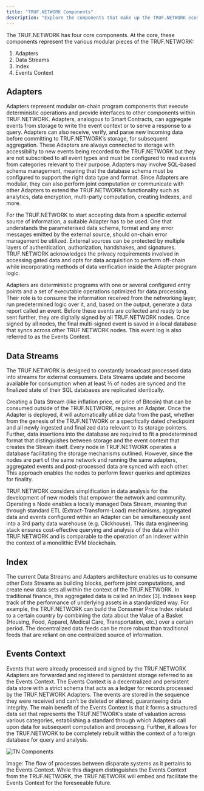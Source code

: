 ---
title: "TRUF.NETWORK Components"
description: "Explore the components that make up the TRUF.NETWORK ecosystem."
---

The TRUF.NETWORK has four core components. At the core, these components represent the various modular pieces of the TRUF.NETWORK:

1. Adapters
2. Data Streams
3. Index
4. Events Context

## Adapters

Adapters represent modular on-chain program components that execute deterministic operations and provide interfaces to other components within TRUF.NETWORK. Adapters, analogous to Smart Contracts, can aggregate events from storage to write the event context or to serve a response to a query. Adapters can also receive, verify, and parse new incoming data before committing to TRUF.NETWORK’s storage, for subsequent aggregation. These Adapters are always connected to storage with accessibility to new events being recorded to the TRUF.NETWORK but they are not subscribed to all event types and must be configured to read events from categories relevant to their purpose. Adapters may involve SQL-based schema management, meaning that the database schema must be configured to support the right data type and format. Since Adapters are modular, they can also perform joint computation or communicate with other Adapters to extend the TRUF.NETWORK’s functionality such as analytics, data encryption, multi-party computation, creating Indexes, and more.

For the TRUF.NETWORK to start accepting data from a specific external source of information, a suitable Adapter has to be used. One that understands the parameterised data schema, format and any error messages emitted by the external source, should on-chain error management be utilized. External sources can be protected by multiple layers of authentication, authorization, handshakes, and signatures. TRUF.NETWORK acknowledges the privacy requirements involved in accessing gated data and opts for data acquisition to perform off-chain while incorporating methods of data verification inside the Adapter program logic.

Adapters are deterministic programs with one or several configured entry points and a set of executable operations optimized for data processing. Their role is to consume the information received from the networking layer, run predetermined logic over it, and, based on the output, generate a data report called an event. Before these events are collected and ready to be sent further, they are digitally signed by all TRUF.NETWORK nodes. Once signed by all nodes, the final multi-signed event is saved in a local database that syncs across other TRUF.NETWORK nodes. This event log is also referred to as the Events Context.

## Data Streams

The TRUF.NETWORK is designed to constantly broadcast processed data into streams for external consumers. Data Streams update and become available for consumption when at least ⅔ of nodes are synced and the finalized state of their SQL databases are replicated identically.

Creating a Data Stream (like inflation price, or price of Bitcoin) that can be consumed outside of the TRUF.NETWORK, requires an Adapter. Once the Adapter is deployed, it will automatically utilize data from the past, whether from the genesis of the TRUF.NETWORK or a specifically dated checkpoint and all newly ingested and finalized data relevant to its storage pointers. Further, data insertions into the database are required to fit a predetermined format that distinguishes between storage and the event context that creates the Stream itself. Every node in TRUF.NETWORK operates a database facilitating the storage mechanisms outlined. However, since the nodes are part of the same network and running the same adapters, aggregated events and post-processed data are synced with each other. This approach enables the nodes to perform fewer queries and optimizes for finality.

TRUF.NETWORK considers simplification in data analysis for the development of new models that empower the network and community. Operating a Node enables a locally managed Data Stream, meaning that through standard ETL (Extract-Transform-Load) mechanisms, aggregated data and events configured within an Adapter can be simultaneously sent into a 3rd party data warehouse (e.g. Clickhouse). This data engineering stack ensures cost-effective querying and analysis of the data within TRUF.NETWORK and is comparable to the operation of an indexer within the context of a monolithic EVM blockchain.

## Index

The current Data Streams and Adapters architecture enables us to consume other Data Streams as building blocks, perform joint computations, and create new data sets all within the context of the TRUF.NETWORK. In traditional finance, this aggregated data is called an Index [3]. Indexes keep track of the performance of underlying assets in a standardized way. For example, the TRUF.NETWORK can build the Consumer Price Index related to a certain country by combining the data about the Value of a Basket (Housing, Food, Apparel, Medical Care, Transportation, etc.) over a certain period. The decentralized data feeds can be more robust than traditional feeds that are reliant on one centralized source of information.

## Events Context

Events that were already processed and signed by the TRUF.NETWORK Adapters are forwarded and registered to persistent storage referred to as the Events Context. The Events Context is a decentralized and persistent data store with a strict schema that acts as a ledger for records processed by the TRUF.NETWORK Adapters. The events are stored in the sequence they were received and can’t be deleted or altered, guaranteeing data integrity. The main benefit of the Events Context is that it forms a structured data set that represents the TRUF.NETWORK’s state of valuation across various categories, establishing a standard through which Adapters call upon data for subsequent computation and processing. Further, it allows for the TRUF.NETWORK to be completely rebuilt within the context of a foreign database for query and analysis.

![TN Components](/images/tn-components.png)

Image: The flow of processes between disparate systems as it pertains to the Events Context. While this diagram distinguishes the Events Context from the TRUF.NETWORK, the TRUF.NETWORK will embed and facilitate the Events Context for the foreseeable future.

